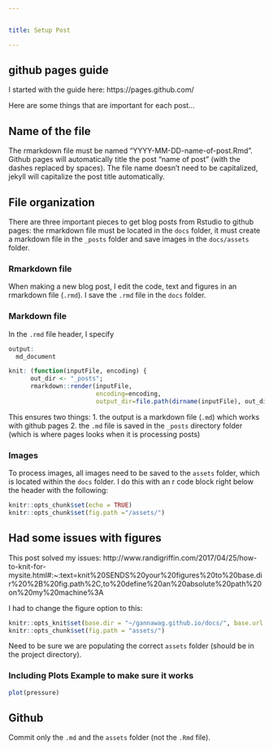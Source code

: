 ```yaml
---


title: Setup Post

---
```




## github pages guide

I started with the guide here: https://pages.github.com/ 

Here are some things that are important for each post...

## Name of the file 
The rmarkdown file must be named "YYYY-MM-DD-name-of-post.Rmd". Github pages will automatically title the post "name of post" (with the dashes replaced by spaces). The file name doesn't need to be capitalized, jekyll will capitalize the post title automatically. 

## File organization

There are three important pieces to get blog posts from Rstudio to github pages: the rmarkdown file must be located in the `docs` folder, it must create a markdown file in the `_posts` folder and save images in the `docs/assets` folder. 

### Rmarkdown file
When making a new blog post, I edit the code, text and figures in an rmarkdown file (`.rmd`). I save the `.rmd` file in the `docs` folder. 

### Markdown file 
In the `.rmd` file header, I specify 
```r
output: 
  md_document

knit: (function(inputFile, encoding) {
      out_dir <- "_posts";
      rmarkdown::render(inputFile,
                        encoding=encoding,
                        output_dir=file.path(dirname(inputFile), out_dir))})
```
This ensures two things: 
1. the output is a markdown file (`.md`) which works with github pages
2. the `.md` file is saved in the `_posts` directory folder (which is where pages looks when it is processing posts)

### Images
To process images, all images need to be saved to the `assets` folder, which is located within the `docs` folder. I do this with an r code block right below the header with the following: 
```r
knitr::opts_chunk$set(echo = TRUE)
knitr::opts_chunk$set(fig.path ="/assets/")
```

## Had some issues with figures

This post solved my issues:
http://www.randigriffin.com/2017/04/25/how-to-knit-for-mysite.html#:~:text=knit%20SENDS%20your%20figures%20to%20base.dir%20%2B%20fig.path%2C,to%20define%20an%20absolute%20path%20on%20my%20machine%3A

I had to change the figure option to this: 
```r
knitr::opts_knit$set(base.dir = "~/gannawag.github.io/docs/", base.url = "/")
knitr::opts_chunk$set(fig.path = "assets/")
```
Need to be sure we are populating the correct `assets` folder (should be in the project directory). 

### Including Plots Example to make sure it works

```r
plot(pressure)
```

## Github 

Commit only the `.md` and the `assets` folder (not the `.Rmd` file). 
